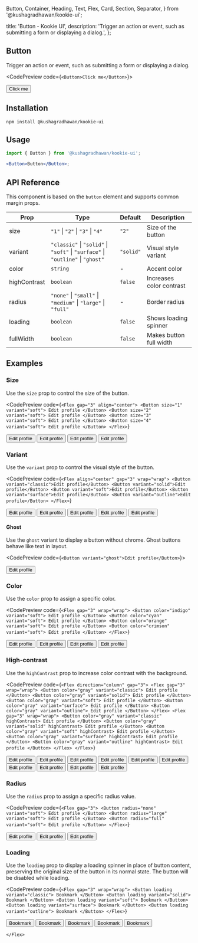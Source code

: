   Button,
  Container,
  Heading,
  Text,
  Flex,
  Card,
  Section,
  Separator,
} from '@kushagradhawan/kookie-ui';

  title: 'Button - Kookie UI',
  description: 'Trigger an action or event, such as submitting a form or displaying a dialog.',
};

<Container size="4">
  <Section size="3">
    <Flex direction="column" gap="6">

# Button

Trigger an action or event, such as submitting a form or displaying a dialog.

<CodePreview code={`<Button>Click me</Button>`}>
  <div style={{ display: 'inline-block' }}>
    <Button>Click me</Button>
  </div>
</CodePreview>

## Installation

```
npm install @kushagradhawan/kookie-ui
```

## Usage

```jsx
import { Button } from '@kushagradhawan/kookie-ui';

<Button>Button</Button>;
```

## API Reference

This component is based on the `button` element and supports common margin props.

| Prop         | Type                                                                            | Default   | Description              |
| ------------ | ------------------------------------------------------------------------------- | --------- | ------------------------ |
| size         | `"1"` \| `"2"` \| `"3"` \| `"4"`                                                | `"2"`     | Size of the button       |
| variant      | `"classic"` \| `"solid"` \| `"soft"` \| `"surface"` \| `"outline"` \| `"ghost"` | `"solid"` | Visual style variant     |
| color        | `string`                                                                        | -         | Accent color             |
| highContrast | `boolean`                                                                       | `false`   | Increases color contrast |
| radius       | `"none"` \| `"small"` \| `"medium"` \| `"large"` \| `"full"`                    | -         | Border radius            |
| loading      | `boolean`                                                                       | `false`   | Shows loading spinner    |
| fullWidth    | `boolean`                                                                       | `false`   | Makes button full width  |

## Examples

### Size

Use the `size` prop to control the size of the button.

<CodePreview
  code={`<Flex gap="3" align="center">
  <Button size="1" variant="soft">
    Edit profile
  </Button>
  <Button size="2" variant="soft">
    Edit profile
  </Button>
  <Button size="3" variant="soft">
    Edit profile
  </Button>
  <Button size="4" variant="soft">
    Edit profile
  </Button>
</Flex>`}
>
  <Flex gap="3" align="center">
    <Button size="1" variant="soft">
      Edit profile
    </Button>
    <Button size="2" variant="soft">
      Edit profile
    </Button>
    <Button size="3" variant="soft">
      Edit profile
    </Button>
    <Button size="4" variant="soft">
      Edit profile
    </Button>
  </Flex>
</CodePreview>

### Variant

Use the `variant` prop to control the visual style of the button.

<CodePreview
  code={`<Flex align="center" gap="3" wrap="wrap">
  <Button variant="classic">Edit profile</Button>
  <Button variant="solid">Edit profile</Button>
  <Button variant="soft">Edit profile</Button>
  <Button variant="surface">Edit profile</Button>
  <Button variant="outline">Edit profile</Button>
</Flex>`}
>
  <Flex align="center" gap="3" wrap="wrap">
    <Button variant="classic">Edit profile</Button>
    <Button variant="solid">Edit profile</Button>
    <Button variant="soft">Edit profile</Button>
    <Button variant="surface">Edit profile</Button>
    <Button variant="outline">Edit profile</Button>
  </Flex>
</CodePreview>

#### Ghost

Use the `ghost` variant to display a button without chrome. Ghost buttons behave like text in layout.

<CodePreview code={`<Button variant="ghost">Edit profile</Button>`}>
  <div style={{ display: 'inline-block' }}>
    <Button variant="ghost">Edit profile</Button>
  </div>
</CodePreview>

### Color

Use the `color` prop to assign a specific color.

<CodePreview
  code={`<Flex gap="3" wrap="wrap">
  <Button color="indigo" variant="soft">
    Edit profile
  </Button>
  <Button color="cyan" variant="soft">
    Edit profile
  </Button>
  <Button color="orange" variant="soft">
    Edit profile
  </Button>
  <Button color="crimson" variant="soft">
    Edit profile
  </Button>
</Flex>`}
>
  <Flex gap="3" wrap="wrap">
    <Button color="indigo" variant="soft">
      Edit profile
    </Button>
    <Button color="cyan" variant="soft">
      Edit profile
    </Button>
    <Button color="orange" variant="soft">
      Edit profile
    </Button>
    <Button color="crimson" variant="soft">
      Edit profile
    </Button>
  </Flex>
</CodePreview>

### High-contrast

Use the `highContrast` prop to increase color contrast with the background.

<CodePreview
  code={`<Flex direction="column" gap="3">
  <Flex gap="3" wrap="wrap">
    <Button color="gray" variant="classic">
      Edit profile
    </Button>
    <Button color="gray" variant="solid">
      Edit profile
    </Button>
    <Button color="gray" variant="soft">
      Edit profile
    </Button>
    <Button color="gray" variant="surface">
      Edit profile
    </Button>
    <Button color="gray" variant="outline">
      Edit profile
    </Button>
  </Flex>
  <Flex gap="3" wrap="wrap">
    <Button color="gray" variant="classic" highContrast>
      Edit profile
    </Button>
    <Button color="gray" variant="solid" highContrast>
      Edit profile
    </Button>
    <Button color="gray" variant="soft" highContrast>
      Edit profile
    </Button>
    <Button color="gray" variant="surface" highContrast>
      Edit profile
    </Button>
    <Button color="gray" variant="outline" highContrast>
      Edit profile
    </Button>
  </Flex>
</Flex>`}
>
  <Flex direction="column" gap="3">
    <Flex gap="3" wrap="wrap">
      <Button color="gray" variant="classic">
        Edit profile
      </Button>
      <Button color="gray" variant="solid">
        Edit profile
      </Button>
      <Button color="gray" variant="soft">
        Edit profile
      </Button>
      <Button color="gray" variant="surface">
        Edit profile
      </Button>
      <Button color="gray" variant="outline">
        Edit profile
      </Button>
    </Flex>
    <Flex gap="3" wrap="wrap">
      <Button color="gray" variant="classic" highContrast>
        Edit profile
      </Button>
      <Button color="gray" variant="solid" highContrast>
        Edit profile
      </Button>
      <Button color="gray" variant="soft" highContrast>
        Edit profile
      </Button>
      <Button color="gray" variant="surface" highContrast>
        Edit profile
      </Button>
      <Button color="gray" variant="outline" highContrast>
        Edit profile
      </Button>
    </Flex>
  </Flex>
</CodePreview>

### Radius

Use the `radius` prop to assign a specific radius value.

<CodePreview
  code={`<Flex gap="3">
  <Button radius="none" variant="soft">
    Edit profile
  </Button>
  <Button radius="large" variant="soft">
    Edit profile
  </Button>
  <Button radius="full" variant="soft">
    Edit profile
  </Button>
</Flex>`}
>
  <Flex gap="3">
    <Button radius="none" variant="soft">
      Edit profile
    </Button>
    <Button radius="large" variant="soft">
      Edit profile
    </Button>
    <Button radius="full" variant="soft">
      Edit profile
    </Button>
  </Flex>
</CodePreview>

### Loading

Use the `loading` prop to display a loading spinner in place of button content, preserving the original size of the button in its normal state. The button will be disabled while loading.

<CodePreview
  code={`<Flex gap="3" wrap="wrap">
  <Button loading variant="classic">
    Bookmark
  </Button>
  <Button loading variant="solid">
    Bookmark
  </Button>
  <Button loading variant="soft">
    Bookmark
  </Button>
  <Button loading variant="surface">
    Bookmark
  </Button>
  <Button loading variant="outline">
    Bookmark
  </Button>
</Flex>`}
>
  <Flex gap="3" wrap="wrap">
    <Button loading variant="classic">
      Bookmark
    </Button>
    <Button loading variant="solid">
      Bookmark
    </Button>
    <Button loading variant="soft">
      Bookmark
    </Button>
    <Button loading variant="surface">
      Bookmark
    </Button>
    <Button loading variant="outline">
      Bookmark
    </Button>
  </Flex>
</CodePreview>

    </Flex>

  </Section>
</Container>
